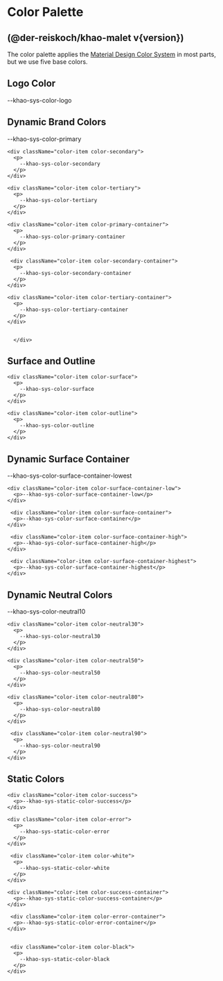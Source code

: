 
<Meta title="Color Palette" />

# Color Palette

## (@der-reiskoch/khao-malet v{version})

The color palette applies the [Material Design Color System](https://m3.material.io/styles/color/system/how-the-system-works) in most parts, but we use five base colors.

## Logo Color

<div className="sb-container">
  <div className="container">
    <div className="color-item color-logo">
      <p>--khao-sys-color-logo</p>
    </div>
  </div>
</div>

## Dynamic Brand Colors

<div className="sb-container">
  <div className='container'>
    <div className="color-item color-primary">
      <p>
        --khao-sys-color-primary
      </p>
    </div>

    <div className="color-item color-secondary">
      <p>
        --khao-sys-color-secondary
      </p>
    </div>

    <div className="color-item color-tertiary">
      <p>
        --khao-sys-color-tertiary
      </p>
    </div>

    <div className="color-item color-primary-container">
      <p>
        --khao-sys-color-primary-container
      </p>
    </div>

     <div className="color-item color-secondary-container">
      <p>
        --khao-sys-color-secondary-container
      </p>
    </div>

    <div className="color-item color-tertiary-container">
      <p>
        --khao-sys-color-tertiary-container
      </p>
    </div>


      </div>

 </div>

## Surface and Outline


<div className="sb-container">
    <div className='container'>




    <div className="color-item color-surface">
      <p>
        --khao-sys-color-surface
      </p>
    </div>

    <div className="color-item color-outline">
      <p>
        --khao-sys-color-outline
      </p>
    </div>

  </div>
 </div>

## Dynamic Surface Container

<div className="sb-container">
  <div className="container">
    <div className="color-item color-surface-container-lowest">
      <p>--khao-sys-color-surface-container-lowest</p>
    </div>

    <div className="color-item color-surface-container-low">
      <p>--khao-sys-color-surface-container-low</p>
    </div>

     <div className="color-item color-surface-container">
      <p>--khao-sys-color-surface-container</p>
    </div>

     <div className="color-item color-surface-container-high">
      <p>--khao-sys-color-surface-container-high</p>
    </div>

     <div className="color-item color-surface-container-highest">
      <p>--khao-sys-color-surface-container-highest</p>
    </div>

  </div>
</div>

## Dynamic Neutral Colors

<div className="sb-container">
  <div className='container'>
    <div className="color-item color-neutral10">
      <p>
        --khao-sys-color-neutral10
      </p>
    </div>

    <div className="color-item color-neutral30">
      <p>
        --khao-sys-color-neutral30
      </p>
    </div>

    <div className="color-item color-neutral50">
      <p>
        --khao-sys-color-neutral50
      </p>
    </div>

    <div className="color-item color-neutral80">
      <p>
        --khao-sys-color-neutral80
      </p>
    </div>

     <div className="color-item color-neutral90">
      <p>
        --khao-sys-color-neutral90
      </p>
    </div>

  </div>
 </div>

## Static Colors

<div className="sb-container">
  <div className='container'>

    <div className="color-item color-success">
      <p>--khao-sys-static-color-success</p>
    </div>

    <div className="color-item color-error">
      <p>
        --khao-sys-static-color-error
      </p>
    </div>

     <div className="color-item color-white">
      <p>
        --khao-sys-static-color-white
      </p>
    </div>

    <div className="color-item color-success-container">
      <p>--khao-sys-static-color-success-container</p>
    </div>

     <div className="color-item color-error-container">
      <p>--khao-sys-static-color-error-container</p>
    </div>


     <div className="color-item color-black">
      <p>
        --khao-sys-static-color-black
      </p>
    </div>

  </div>
 </div>

<style>
  {`


  .sb-container {
    margin-top: 24px;
    margin-bottom: 48px;
    padding: 1rem;
    background-color: var(--khao-sys-color-surface);
  }

  .container {
    display:flex;
    flex-direction: row;
    justify-content: flex-start;
    align-items: center;
    flex-wrap: wrap;
    gap: 2rem;
    
  }

  .color-item {
    display:flex;
    flex-direction: column;
    justify-content: center;
    align-items: center;
    font-weight: 800;
    width: 300px;
    height: 80px;
    border-radius: var(--khao-sys-shape-corner-small);
  }

  .color-logo {
      background-color: var(--khao-sys-color-logo);

      p {
        color: var(--khao-sys-color-on-logo) !important;
        font-weight: bold;
      }
  }

  .color-primary {
      background-color: var(--khao-sys-color-primary);

      p {
        color: var(--khao-sys-color-on-primary) !important;
      }
  }

   .color-primary-container {
      background-color: var(--khao-sys-color-primary-container);

      p {
        color: var(--khao-sys-color-on-primary-container) !important;
      }
  }

  .color-secondary {
      background-color: var(--khao-sys-color-secondary);

      p {
        color: var(--khao-sys-color-on-secondary) !important;
      }
  }

  .color-secondary-container {
      background-color: var(--khao-sys-color-secondary-container);

      p {
        color: var(--khao-sys-color-on-secondary-container) !important;
      }
  }

  .color-tertiary {
      background-color: var(--khao-sys-color-tertiary);

      p {
        color: var(--khao-sys-color-on-tertiary) !important;
      }
  }


  .color-tertiary-container {
      background-color: var(--khao-sys-color-tertiary-container);

      p {
        color: var(--khao-sys-color-on-tertiary-container) !important;
      }
  }

  .color-surface {
      background-color: var(--khao-sys-color-surface);
      border: 1px solid black;
  
      p {
        color: var(--khao-sys-color-on-surface) !important;
      }
  }

  .color-surface-container-lowest {
      background-color: var(--khao-sys-color-surface-container-lowest);
      border: 1px solid black;
      
      p {
        color: var(--khao-sys-color-on-surface-container-lowest) !important;
      }
  }

  .color-surface-container-low {
      background-color: var(--khao-sys-color-surface-container-low);

      p {
        color: var(--khao-sys-color-on-surface-container-low) !important;
      }
  }

  .color-surface-container {
      background-color: var(--khao-sys-color-surface-container);

      p {
        color: var(--khao-sys-color-on-surface-container) !important;
      }
  }

  .color-surface-container-high {
      background-color: var(--khao-sys-color-surface-container-high);

      p {
        color: var(--khao-sys-color-on-surface-container-high) !important;
      }
  }

  .color-surface-container-highest {
      background-color: var(--khao-sys-color-surface-container-highest);

      p {
        color: var(--khao-sys-color-on-surface-container-highest) !important;
      }
  }

  .color-outline {
      background-color: var(--khao-sys-color-outline);

      p {
        color: var(--khao-sys-color-on-outline) !important;
      }
  }

  .color-neutral10 {
      background-color: var(--khao-sys-color-neutral10);

      p {
        color: var(--khao-sys-static-color-white) !important;
      }
  }

  .color-neutral30 {
      background-color: var(--khao-sys-color-neutral30);

      p {
        color: var(--khao-sys-static-color-white) !important;
      }
  }

  .color-neutral50 {
      background-color: var(--khao-sys-color-neutral50);

      p {
        color: var(--khao-sys-static-color-white) !important;
      }
  }

  .color-neutral80 {
      background-color: var(--khao-sys-color-neutral80);

      p {
        color: var(--khao-sys-static-color-black) !important;
      }
  }

  .color-neutral90 {
      background-color: var(--khao-sys-color-neutral90);
     
      p {
        color: var(--khao-sys-static-color-black) !important;
      }
  }

  .color-green {
      background-color: var(--khao-sys-static-color-green);
     
      p {
        color: var(--khao-sys-static-color-on-green) !important;
      }
  }

  .color-success {
      background-color: var(--khao-sys-static-color-success);
     
      p {
        color: var(--khao-sys-static-color-on-success) !important;
      }
  }

  .color-success-container {
      background-color: var(--khao-sys-static-color-success-container);
     
      p {
        color: var(--khao-sys-static-color-on-success-container) !important;
      }
  }

  .color-error {
      background-color: var(--khao-sys-static-color-error);
     
      p {
        color: var(--khao-sys-static-color-on-error) !important;
      }
  }

   .color-error-container {
      background-color: var(--khao-sys-static-color-error-container);
     
      p {
        color: var(--khao-sys-static-color-on-error-container) !important;
      }
  }

  .color-white {
      background-color: var(--khao-sys-static-color-white);
    
     
      p {
        color: var(--khao-sys-static-color-on-white) !important;
      }
  }

  .color-black {
      background-color: var(--khao-sys-static-color-black);
     
      p {
        color: var(--khao-sys-static-color-on-black) !important;
      }
  }


  `}
</style>
